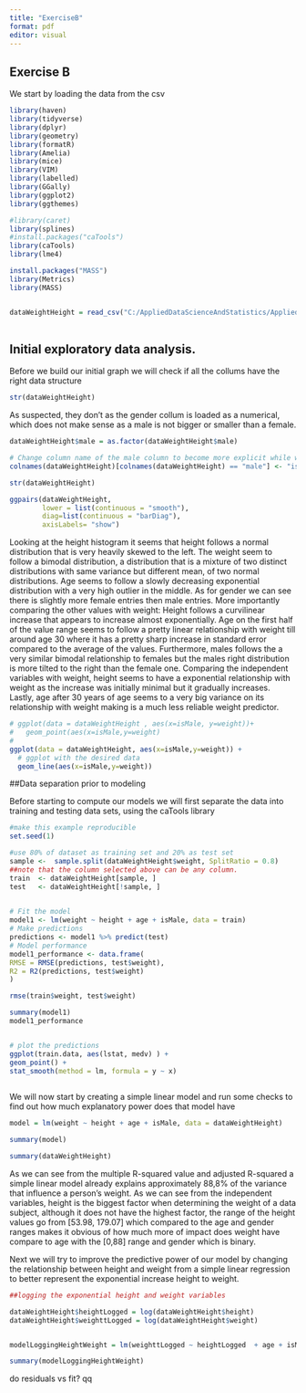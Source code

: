 ```yaml
---
title: "ExerciseB"
format: pdf
editor: visual
---
```


## Exercise B

We start by loading the data from the csv 

```r
library(haven)
library(tidyverse)
library(dplyr)
library(geometry) 
library(formatR)
library(Amelia)
library(mice)
library(VIM)
library(labelled)
library(GGally)
library(ggplot2)
library(ggthemes)

#library(caret)
library(splines)
#install.packages("caTools")
library(caTools)
library(lme4)

install.packages("MASS")
library(Metrics)
library(MASS)



```

```r
dataWeightHeight = read_csv("C:/AppliedDataScienceAndStatistics/Applied-Data-Science-and-Statistics/Term1/ApplicationOfDataAndStats/Assignment/datasets-20221221/weight_height.csv")
  

```

## Initial exploratory data analysis.

Before we build our initial graph we will check if all the collums have the right data structure

```r

str(dataWeightHeight)  

```

As suspected, they don't as the gender collum is loaded as a numerical, which does not make sense as a male is not bigger or smaller than a female.

```r
dataWeightHeight$male = as.factor(dataWeightHeight$male)  

# Change column name of the male column to become more explicit while we are at it
colnames(dataWeightHeight)[colnames(dataWeightHeight) == "male"] <- "isMale"

str(dataWeightHeight) 

```

```r

ggpairs(dataWeightHeight,
        lower = list(continuous = "smooth"),
        diag=list(continuous = "barDiag"),
        axisLabels= "show")

```

Looking at the height histogram it seems that height follows a normal distribution that is very heavily skewed to the left.
The weight seem to follow a bimodal distribution, a distribution that is a mixture of two distinct distributions with same variance but different mean, of two normal distributions.
Age seems to follow a slowly decreasing exponential distribution with a very high outlier in the middle.
As for gender we can see there is slightly more female entries then male entries.
More importantly comparing the other values with weight:
Height follows a curvilinear increase that appears to increase almost exponentially.
Age on the first half of the value range seems to follow a pretty linear relationship with weight till around age 30 where it has a pretty sharp increase in standard error compared to the average of the values.
Furthermore, males follows the a very similar bimodal relationship to females but the males right distribution is more tilted to the right than the female one.
Comparing the independent variables with weight, height seems to have a exponential relationship with weight as the increase was initially minimal but it gradually increases. 
Lastly, age after 30 years of age seems to a very big variance on its relationship with weight making is a much less reliable weight predictor.

```r

# ggplot(data = dataWeightHeight , aes(x=isMale, y=weight))+
#   geom_point(aes(x=isMale,y=weight)
#              
ggplot(data = dataWeightHeight, aes(x=isMale,y=weight)) +
  # ggplot with the desired data
  geom_line(aes(x=isMale,y=weight))             
```

##Data separation prior to modeling

Before starting to compute our models we will first separate the data into training and testing data sets, using the caTools library

```r

#make this example reproducible
set.seed(1)

#use 80% of dataset as training set and 20% as test set
sample <-  sample.split(dataWeightHeight$weight, SplitRatio = 0.8) 
##note that the column selected above can be any column.
train  <- dataWeightHeight[sample, ]
test   <- dataWeightHeight[!sample, ]
          
```


```r

# Fit the model
model1 <- lm(weight ~ height + age + isMale, data = train)
# Make predictions
predictions <- model1 %>% predict(test)
# Model performance
model1_performance <- data.frame(
RMSE = RMSE(predictions, test$weight),
R2 = R2(predictions, test$weight)
)

rmse(train$weight, test$weight)

summary(model1)
model1_performance


# plot the predictions
ggplot(train.data, aes(lstat, medv) ) +
geom_point() +
stat_smooth(method = lm, formula = y ~ x)
          
```

We will now start by creating a simple linear model and run some checks to find out how much explanatory power does that model have
```r

model = lm(weight ~ height + age + isMale, data = dataWeightHeight)

summary(model)

summary(dataWeightHeight)


```
As we can see from the multiple R-squared value and adjusted R-squared a simple linear model already explains approximately 88,8% of the variance that influence a person's weight.
As we can see from the independent variables, height is the biggest factor when determining the weight of a data subject, although it does not have the highest factor, the range of the height values go from [53.98, 179.07] which compared to the age and gender ranges makes it obvious of how much more of impact does weight have compare to age with the  [0,88] range and gender which is binary.


Next we will try to improve the predictive power of our model by changing the relationship between height and weight from a simple linear regression to better represent the exponential increase height to weight. 
```r

##logging the exponential height and weight variables 

dataWeightHeight$heightLogged = log(dataWeightHeight$height)
dataWeightHeight$weighttLogged = log(dataWeightHeight$weight)


modelLoggingHeightWeight = lm(weighttLogged ~ heightLogged  + age + isMale , data = dataWeightHeight)

summary(modelLoggingHeightWeight)


```

do residuals vs fit? qq 





































